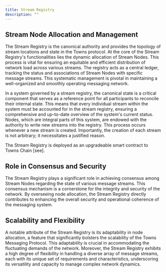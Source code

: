 ```yaml
---
title: Stream Registry
description: ""
---
```


## Stream Node Allocation and Management

The Stream Registry is the canonical authority and provides the topology of stream locations and state in the Towns protocol. At the core of the Stream Registry's functionalities lies the dynamic allocation of Stream Nodes. This process is vital for ensuring an equitable and efficient distribution of network load across various streams. The registry acts as a central ledger, tracking the status and associations of Stream Nodes with specific message streams. This systematic management is pivotal in maintaining a well-organized and smoothly operating messaging network.

In a system governed by a stream registry, the canonical state is a critical component that serves as a reference point for all participants to reconcile their internal state. This means that every individual stream within the system must be accounted for in the stream registry, ensuring a comprehensive and up-to-date overview of the system's current status. Nodes, which are integral parts of this system, are endowed with the authority to write new streams into the registry. This process occurs whenever a new stream is created. Importantly, the creation of each stream is not arbitrary; it necessitates a justified reason.

The Stream Registry is deployed as an upgradeable smart contract to Towns Chain [see].

## Role in Consensus and Security

The Stream Registry plays a significant role in achieving consensus among Stream Nodes regarding the state of various message streams. This consensus mechanism is a cornerstone for the integrity and security of the network. By overseeing node allocation, the Stream Registry directly contributes to enhancing the overall security and operational coherence of the messaging system.

## Scalability and Flexibility

A notable attribute of the Stream Registry is its adaptability in node allocation, a feature that significantly bolsters the scalability of the Towns Messaging Protocol. This adaptability is crucial in accommodating the fluctuating demands of the network. Moreover, the Stream Registry exhibits a high degree of flexibility in handling a diverse array of message streams, each with its unique set of requirements and characteristics, underscoring its versatility and capacity to manage complex network dynamics.
